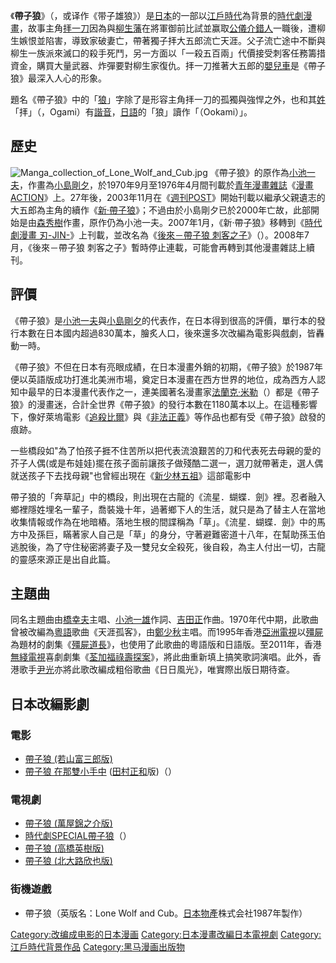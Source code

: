 {{unreferenced|time=2013-9-7}}
{{Infobox animanga/Headerofja
|標題 = 带子雄狼
|圖像 = 
|尺寸 = 
|說明 = 
|日文名稱 = 子連れ狼
|英文名稱 = Lone Wolf and Cub
|假名 = 
|羅馬字 = 
|類型 = 
}}
{{Infobox animanga/Manga
|標題 = 
|作者 = [[小池一夫|小池一夫]]
|作畫 = [[小島剛夕|小島剛夕]]
|出版社 = {{flagicon|JPN}} [[雙葉社|雙葉社]]<br />{{flagicon|HKG}} [[自由人出版|自由人出版]]
|其他出版社 = 
|連載雜誌 = [[漫畫ACTION|漫畫ACTION]]
|label = 
|網路 = 
|發售日 = 
|開始 = 1970年9月
|結束 = 1976年4月
|冊數 = 14冊
|話數 = 
|其他 = 
}}
{{Infobox animanga/Footerofja}}
《'''帶子狼'''》（{{lang|ja|子連れ狼}}，或译作《带子雄狼》）是[[日本|日本]]的一部以[[江戶時代|江戶時代]]為背景的[[時代劇|時代劇]][[漫畫|漫畫]]，故事主角[[拝一刀|拝一刀]]因為與[[柳生藩|柳生藩]]在將軍御前比試並赢取[[公儀介錯人|公儀介錯人]]一職後，遭柳生嫉恨並陷害，導致家破妻亡，帶著獨子拝大五郎流亡天涯。父子流亡途中不斷與柳生一族派來滅口的殺手死鬥，另一方面以「一殺五百兩」代價接受刺客任務籌措資金，購買大量武器、炸彈要對柳生家復仇。拝一刀推著大五郎的[[嬰兒車|嬰兒車]]是《帶子狼》最深入人心的形象。

題名《帶子狼》中的「[[狼|狼]]」字除了是形容主角拝一刀的孤獨與強悍之外，也和其[[姓|姓]]「拝」（{{lang|ja|おがみ}}，Ogami）有[[諧音|諧音]]，[[日語|日語]]的「狼」讀作「{{lang|ja|おおかみ}}（Ookami）」。

== 歷史 ==
[[File:Manga_collection_of_Lone_Wolf_and_Cub.jpg|thumb]]
《帶子狼》的原作為[[小池一夫|小池一夫]]，作畫為[[小島剛夕|小島剛夕]]，於1970年9月至1976年4月間刊載於[[青年漫畫雜誌|青年漫畫雜誌]]《[[漫畫ACTION|漫畫ACTION]]》上。27年後，2003年11月在《[[週刊POST|週刊POST]]》開始刊載以繼承父親遺志的大五郎為主角的續作《[[新·帶子狼|新·帶子狼]]》；不過由於小島剛夕已於2000年亡故，此部開始是由[[森秀樹|森秀樹]]作畫，原作仍為小池一夫。2007年1月，《新·帶子狼》移轉到《[[時代劇漫畫_刃-JIN-|時代劇漫畫 刃-JIN-]]》上刊載，並改名為《[[後來－帶子狼_刺客之子|後來－帶子狼 刺客之子]]》（{{lang|ja|そして−子連れ狼 刺客の子}}）。2008年7月，《後來－帶子狼 刺客之子》暫時停止連載，可能會再轉到其他漫畫雜誌上續刊。

== 評價 ==
《帶子狼》是[[小池一夫|小池一夫]]與[[小島剛夕|小島剛夕]]的代表作，在日本得到很高的評價，單行本的發行本數在日本國内超過830萬本，膾炙人口，後來還多次改編為電影與戲劇，皆轟動一時。

《帶子狼》不但在日本有亮眼成績，在日本漫畫外銷的初期，《帶子狼》於1987年便以英語版成功打進北美洲市場，奠定日本漫畫在西方世界的地位，成為西方人認知中最早的日本漫畫代表作之一，連美國著名漫畫家[[法蘭克·米勒|法蘭克·米勒]]（{{lang|en|Frank Miller}}）都是《帶子狼》的漫畫迷，合計全世界《帶子狼》的發行本數在1180萬本以上。在這種影響下，像好萊塢電影《[[追殺比爾|追殺比爾]]》與《[[非法正義|非法正義]]》等作品也都有受《帶子狼》啟發的痕跡。

一些橋段如"為了怕孩子捱不住苦所以把代表流浪艱苦的刀和代表死去母親的愛的芥子人偶(或是布娃娃)擺在孩子面前讓孩子做殘酷二選一，選刀就帶著走，選人偶就送孩子下去找母親"也曾經出現在《[[新少林五祖|新少林五祖]]》這部電影中

帶子狼的「奔草記」中的橋段，則出現在古龍的《流星．蝴蝶．劍》裡。忍者融入鄉裡隱姓埋名一輩子，喬裝幾十年，過著鄉下人的生活，就只是為了替主人在當地收集情報或作為在地暗樁。落地生根的間諜稱為「草」。《流星．蝴蝶．劍》中的馬方中及孫巨，瞞著家人自己是「草」的身分，守著避難密道十八年，在幫助孫玉伯逃脫後，為了守住秘密將妻子及一雙兒女全殺死，後自殺，為主人付出一切，古龍的靈感來源正是出自此篇。

== 主題曲 ==
同名主題曲由[[橋幸夫|橋幸夫]]主唱、[[小池一雄|小池一雄]]作詞、[[吉田正|吉田正]]作曲。1970年代中期，此歌曲曾被改編為[[粵語|粵語]]歌曲《天涯孤客》，由[[鄭少秋|鄭少秋]]主唱。而1995年香港[[亞洲電視|亞洲電視]]以[[殭屍|殭屍]]為題材的劇集《[[殭屍道長|殭屍道長]]》，也使用了此歌曲的粵語版和日語版。至2011年，香港[[無綫電視|無綫電視]]喜劇劇集《[[荃加福祿壽探案|荃加福祿壽探案]]》，將此曲重新填上搞笑歌詞演唱。此外，香港歌手[[尹光|尹光]]亦將此歌改編成粗俗歌曲《日日風光》，唯實際出版日期待查。

== 日本改編影劇 ==
=== 電影 ===
* [[帶子狼_(若山富三郎版)|帶子狼 (若山富三郎版)]]
* [[帶子狼_在那雙小手中|帶子狼 在那雙小手中]] ([[田村正和|田村正和]]版)（{{lang|ja|子連れ狼 その小さき手に}}）

=== 電視劇 ===
* [[帶子狼_(萬屋錦之介版)|帶子狼 (萬屋錦之介版)]]
* [[時代劇SPECIAL帶子狼|時代劇SPECIAL帶子狼]]（{{lang|ja|時代劇スペシャル 子連れ狼}}）
* [[帶子狼_(高橋英樹版)|帶子狼 (高橋英樹版)]]
* [[帶子狼_(北大路欣也版)|帶子狼 (北大路欣也版)]]

=== 街機遊戲 ===
* 帶子狼（英版名：Lone Wolf and Cub。[[日本物產|日本物產]]株式会社1987年製作）

{{DEFAULTSORT:Kozure Ookami}}
[[Category:改编成电影的日本漫画|Category:改编成电影的日本漫画]]
[[Category:日本漫畫改編日本電視劇|Category:日本漫畫改編日本電視劇]]
[[Category:江戶時代背景作品|Category:江戶時代背景作品]]
[[Category:黑马漫画出版物|Category:黑马漫画出版物]]